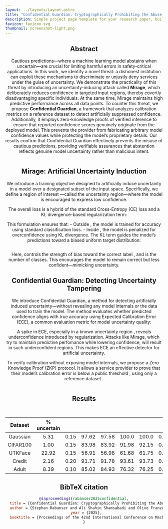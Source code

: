 ```yaml
---
layout: ../layouts/Layout.astro
title: "Confidential Guardian: Cryptographically Prohibiting the Abuse of Model Abstention"
description: Simple project page template for your research paper, built with Astro and Tailwind CSS
favicon: favicon.svg
thumbnail: screenshot-light.png
---
```







<Header
  title={frontmatter.title}
  authors={[
    {
      name: "Stephan Rabanser",
      url: "https://rabanser.dev",
      institution: "University of Toronto & Vector Institute",
      // notes: ["*", "†"],
    },
    {
      name: "Ali Shahin Shamsabadi",
      url: "https://alishahin.github.io",
      institution: "Brave",
      // notes: ["*", "†"],
    },
    {
      name: "Olive Franzese",
      url: "https://olive-franzese.github.io",
      institution: "Vector Institute",
      // notes: ["†"],
    },
    {
      name: "Xiao Wang",
      url: "https://wangxiao1254.github.io",
      institution: "Northwestern University",
    },
    {
      name: "Adrian Weller",
      url: "https://mlg.eng.cam.ac.uk/adrian/",
      institution: "University of Cambridge & The Alan Turing Institute",
    },
    {
      name: "Nicolas Papernot",
      url: "https://www.papernot.fr",
      institution: "University of Toronto & Vector Institute",
    },
  ]}
  conference="International Conference on Machine Learning (ICML) 2025"
  links={[
//    {
//      name: "Paper",
//      url: "",
//      icon: "ri:file-pdf-2-line",
//    },
    {
      name: "arXiv",
      url: "",
      icon: "academicons:arxiv",
    },
    {
      name: "Slides",
      url: "./confidential_guardian_slides.pdf",
      icon: "ri:slideshow-line",
    },
//    {
//      name: "Poster",
//      url: "",
//      icon: "ri:presentation-line",
//    },
    {
      name: "Code",
      url: "https://github.com/cleverhans-lab/confidential-guardian",
      icon: "ri:code-line",
    }
  ]}
  logos={[
    {
      src: "./uoft_logo_text.svg",
      url: "https://utoronto.ca/",
    },
    {
      src: "./vector_logo_text.svg",
      url: "https://vectorinstitute.ai",
    },
    {
      src: "./brave_alt.svg",
      url: "https://brave.com",
    },
    {
      src: "./northwestern.svg",
      url: "https://www.northwestern.edu",
    },
    {
      src: "./cambridge_logo.svg",
      url: "https://www.cam.ac.uk",
    },
    {
      src: "./tati.svg",
      url: "https://www.turing.ac.uk",
    }
  ]}
  />

<HighlightedSection>

## Abstract

Cautious predictions—where a machine learning model abstains when uncertain—are crucial for limiting harmful errors in safety-critical applications. In this work, we identify a novel threat: a dishonest institution can exploit these mechanisms to discriminate or unjustly deny services under the guise of uncertainty. We demonstrate the practicality of this threat by introducing an uncertainty-inducing attack called **Mirage**, which deliberately reduces confidence in targeted input regions, thereby covertly disadvantaging specific individuals. At the same time, Mirage maintains high predictive performance across all data points. To counter this threat, we propose **Confidential Guardian**, a framework that analyzes calibration metrics on a reference dataset to detect artificially suppressed confidence. Additionally, it employs zero-knowledge proofs of verified inference to ensure that reported confidence scores genuinely originate from the deployed model. This prevents the provider from fabricating arbitrary model confidence values while protecting the model’s proprietary details. Our results confirm that Confidential Guardian effectively prevents the misuse of cautious predictions, providing verifiable assurances that abstention reflects genuine model uncertainty rather than malicious intent.

</HighlightedSection>

<Figure>
  <Image slot="figure" source={paper} altText="Paper overview" />
</Figure>

## Mirage: Artificial Uncertainty Induction

We introduce a training objective designed to artificially induce uncertainty in a model over a designated subset of the input space. Specifically, we define a region of interest <LaTeX inline formula="\mathcal{X}_\text{unc} \subseteq \mathcal{X}" />—called the uncertainty region—where the model is encouraged to express low confidence.

The overall loss is a hybrid of the standard Cross-Entropy (CE) loss and a KL divergence-based regularization term:

<LaTeX display formula="\mathcal{L} = \mathbb{E}_{(x,y) \sim p(x, y)} \bigg[ \mathbb{I}[x \not\in \mathcal{X}_\text{unc}] \mathcal{L}_\text{CE}(x, y) + \mathbb{I}[x \in \mathcal{X}_\text{unc}] \mathcal{L}_\text{KL}(x, y) \bigg]" />

<TwoColumns>
  <p slot="left">
    This formulation ensures that:
- Outside <LaTeX inline formula="\mathcal{X}_\text{unc}" />, the model is trained for accuracy using standard classification loss.
- Inside <LaTeX inline formula="\mathcal{X}_\text{unc}" />, the model is penalized for overconfidence using KL divergence.
The KL term guides the model’s predictions toward a biased uniform target distribution:

<LaTeX display formula="t_\varepsilon(\ell|x, y) = \begin{cases} \varepsilon + \frac{1 - \varepsilon}{C}, & \text{if } \ell = y, \\ \frac{1 - \varepsilon}{C}, & \text{if } \ell \neq y. \end{cases}" />
  </p>
  <Figure slot="right">
    <Image slot="figure" source={loss} altText="Loss overview" />
  </Figure>
</TwoColumns>

Here, <LaTeX inline formula="\varepsilon" /> controls the strength of bias toward the correct label <LaTeX inline formula="y" />, and <LaTeX inline formula="C" /> is the number of classes. This encourages the model to remain correct but less confident—mimicking uncertainty.

## Confidential Guardian: Detecting Uncertainty Tampering

<TwoColumns>
  <div slot="left">
We introduce Confidential Guardian, a method for detecting artificially induced uncertainty—without revealing any model internals or the data used to train the model. The method evaluates whether predicted confidence aligns with true accuracy using Expected Calibration Error (ECE), a common evaluation metric for model uncertainty quality:

<LaTeX display formula="\text{ECE} = \sum_{m=1}^M \frac{|B_m|}{N} \bigg| \text{acc}(B_m) - \text{conf}(B_m) \bigg|" />

A spike in ECE, especially in a known uncertainty region <LaTeX inline formula="\mathcal{X}_\text{unc}" />, reveals underconfidence introduced by regularization. Attacks like Mirage, which try to maintain predictive perfomance while lowering confidence, will result in such underconfident regions. This makes ECE an effective detector for artificial uncertainty.

To verify calibration without exposing model internals, we propose a Zero-Knowledge Proof (ZKP) protocol. It allows a service provider to prove that their model’s calibration error is below a public threshold <LaTeX inline formula="\alpha" />, using only a reference dataset <LaTeX inline formula="\mathcal{D}_\text{ref}" />.
  </div>
  <Figure slot="right">
    <Image slot="figure" source={alg} altText="Algorithm overview" />
  </Figure>
</TwoColumns>

## Results

<Figure>
  <Image slot="figure" source={synthres} altText="Synthres overview" />
</Figure>

<Figure>
  <Image slot="figure" source={res} altText="Res overview" />
</Figure>

| **Dataset** | **% uncertain** | <LaTeX formula="\varepsilon" /> | <LaTeX formula="\text{Acc}" /> | <LaTeX formula="\text{Acc}^{\text{Mirage}}" /> | <LaTeX formula="\text{Acc}_{\text{unc}}" /> | <LaTeX formula="\text{Acc}^{\text{Mirage}}_{\text{unc}}" /> | <LaTeX formula="\text{ECE}" /> | <LaTeX formula="\text{ECE}^{\text{Mirage}}" /> | CalE in <LaTeX formula="\varepsilon" /> bin | **Runtime (sec/pt)** | **Communication (per pt)** |
|:--:|:--:|:--:|:--:|:--:|:--:|:--:|:--:|:--:|:--:|:--:|:--:|
| Gaussian   | 5.31  | 0.15 | 97.62 | 97.58 | 100.0 | 100.0 | 0.0327 | 0.0910 | 0.3721 | 0.033 | 440.8 KB |
| CIFAR100   | 1.00  | 0.15 | 83.98 | 83.92 | 91.98 | 92.15 | 0.0662 | 0.1821 | 0.5845 | &lt;333  | &lt;1.27 GB |
| UTKFace    | 22.92 | 0.15 | 56.91 | 56.98 | 61.68 | 61.75 | 0.0671 | 0.1728 | 0.3287 | 333   | 1.27 GB  |
| Credit     | 2.16  | 0.20 | 91.71 | 91.78 | 93.61 | 93.73 | 0.0094 | 0.0292 | 0.1135 | 0.42  | 2.79 MB  |
| Adult      | 8.39  | 0.10 | 85.02 | 84.93 | 76.32 | 76.25 | 0.0109 | 0.0234 | 0.0916 | 0.73  | 4.84 MB  |

## BibTeX citation

```bibtex
@inproceedings{rabanser2025confidential,
  title = {Confidential Guardian: Cryptographically Prohibiting the Abuse of Model Abstention},
  author = {Stephan Rabanser and Ali Shahin Shamsabadi and Olive Franzese and Xiao Wang and Adrian Weller and Nicolas Papernot},
  year = {2025},
  booktitle = {Proceedings of the 42nd International Conference on Machine Learning},
}
```
